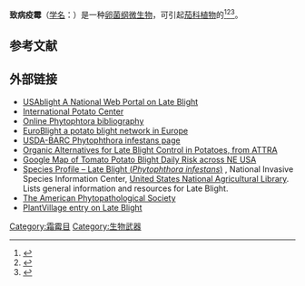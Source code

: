 {{Speciesbox
| image = Late_blight_on_potato_leaf_2.jpg
| image_alt = 罹患晚疫病的马铃薯茎叶腐烂
| image_caption = 罹患晚疫病的[[马铃薯|马铃薯]]叶片腐烂
| taxon = Phytophthora infestans
| authority = (Mont.) de Bary
}}
'''致病疫霉'''（[[学名|学名]]：{{lang|la|''Phytophthora infestans''}}）是一种[[卵菌纲|卵菌纲]][[微生物|微生物]]，可引起[[茄科|茄科]][[植物|植物]]的{{tsl|en|Late Blight|晚疫病}}<ref name="bbc news">{{Citation|url=http://news.bbc.co.uk/1/hi/sci/tech/8246944.stm|title=Killer genes cause potato famine |last=Chand|first=Sudeep |date=9 September 2009|publisher=BBC News|access-date=26 September 2009}}</ref><ref name= "PlDis2011">{{Citation|title=Potato and tomato late blight caused by Phytophthora infestans: An overview of pathology and resistance breeding |last=Nowicki|first=Marcin|date=17 August 2011|doi= 10.1094/PDIS-05-11-0458|pmid=30731850|display-authors=etal|volume=96|issue=1|journal=Plant Disease|pages=4–17}}</ref><ref name= "Wiley2013">{{Citation|title=Late blight of tomato. In:Translational Genomics for Crop Breeding: Volume 1, Biotic Stress, pp. 241–65|last=Nowicki|first=Marcin|date=11 October 2013|doi=10.1002/9781118728475.ch13|display-authors=etal|journal=Biotic Stress|pages=241–65|isbn=9781118728475}}</ref>。

== 参考文献 ==
{{reflist}}

== 外部链接 ==
* [http://www.USAblight.org USAblight A National Web Portal on Late Blight] {{Wayback|url=http://www.usablight.org/ |date=20210506171437 }}
* [http://www.cipotato.org International Potato Center] {{Wayback|url=http://www.cipotato.org/ |date=20210507093905 }}
* [https://web.archive.org/web/20061014125542/http://www.btny.purdue.edu/USDA-ARS/Goodwin_lab/results/Phytoph_biblio.html Online Phytophtora bibliography]
* [http://www.euroblight.net EuroBlight a potato blight network in Europe] {{Wayback|url=http://www.euroblight.net/ |date=20181020011039 }}
* [https://web.archive.org/web/20050519074314/http://www.barc.usda.gov/psi/vl/lateblight.htm USDA-BARC Phytophthora infestans page]
* [https://attra.ncat.org/attra-pub-summaries/?pub=123 Organic Alternatives for Late Blight Control in Potatoes, from ATTRA] {{Wayback|url=https://attra.ncat.org/attra-pub-summaries/?pub=123 |date=20200925005014 }}
* [http://uspest.org/risk/tom_pot_map Google Map of Tomato Potato Blight Daily Risk across NE USA] {{Wayback|url=http://uspest.org/risk/tom_pot_map |date=20210421232104 }}
* [https://www.invasivespeciesinfo.gov/profile/late-blight Species Profile – Late Blight (''Phytophthora infestans'')] {{Wayback|url=https://www.invasivespeciesinfo.gov/profile/late-blight |date=20200610115622 }}, National Invasive Species Information Center, [[United_States_National_Agricultural_Library|United States National Agricultural Library]]. Lists general information and resources for Late Blight.
* [http://www.apsnet.org/edcenter/intropp/lessons/fungi/oomycetes/pages/lateblight.aspx The American Phytopathological Society] {{Wayback|url=http://www.apsnet.org/edcenter/intropp/lessons/fungi/oomycetes/pages/lateblight.aspx |date=20190221175543 }}
* [https://plantvillage.org/topics/potato/infos PlantVillage entry on Late Blight] {{Wayback|url=https://plantvillage.org/topics/potato/infos |date=20180121184526 }}

{{Taxonbar|from=Q149072}}

[[Category:霜霉目|Category:霜霉目]]
[[Category:生物武器|Category:生物武器]]